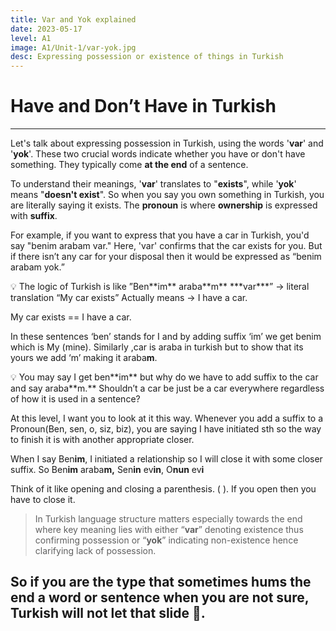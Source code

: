 ```yaml
---
title: Var and Yok explained
date: 2023-05-17
level: A1
image: A1/Unit-1/var-yok.jpg 
desc: Expressing possession or existence of things in Turkish
---
```


# Have and Don’t Have in Turkish
---

Let's talk about expressing possession in Turkish, using the words '**var**' and '**yok**'. These two crucial words indicate whether you have or don't have something. They typically come **at the end** of a sentence.

To understand their meanings, '**var**' translates to "**exists**", while '**yok**' means "**doesn't exist**". So when you say you own something in Turkish, you are literally saying it exists. The **pronoun** is where **ownership** is expressed with **suffix**.

For example, if you want to express that you have a car in Turkish, you'd say "benim arabam var." Here, 'var' confirms that the car exists for you. But if there isn’t any car for your disposal then it would be expressed as “benim arabam yok.”

<aside>
💡 The logic of Turkish is like
”Ben**im** araba**m** ***var***” → literal translation “My car exists”
 Actually means → I have a car. 

My car exists == I have a car.

</aside>

In these sentences ‘ben’ stands for I and by adding suffix ‘im’ we get benim which is My (mine). Similarly ,car is araba in turkish but to show that its yours we add ‘m’ making it araba**m**.

<aside>
💡 You may say I get ben**im** but why do we have to add suffix to the car and say araba**m.**
Shouldn’t a car be just be a car everywhere regardless of how it is used in a sentence?

At this level, I want you to look at it this way. 
Whenever you add a suffix to a Pronoun(Ben, sen, o, siz, biz), you are saying I have initiated sth so the way to finish it is with another appropriate closer.

When I say Ben****im****, I initiated a relationship so I will close it with some closer suffix.
So Ben**im** araba****m,**** Sen**in** ev**in**, O**nun** ev**i**

Think of it like opening and closing a parenthesis. ( ). If you open then you have to close it.


</aside>

> In Turkish language structure matters especially towards the end where key meaning lies with either “**var**” denoting existence thus confirming possession or “**yok**” indicating non-existence hence clarifying lack of possession.
> 

So if you are the type that sometimes hums the end a word or sentence when you are not sure, Turkish will not let that slide 🚧.  
---
